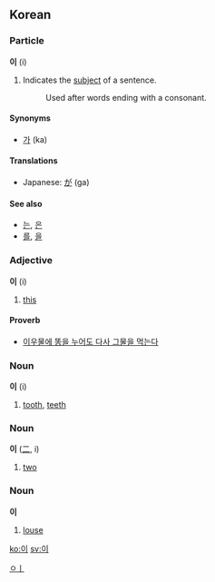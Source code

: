 == Korean ==

===Particle===
'''이''' (i)

# Indicates the [[subject]] of a sentence.<!-- too simplistic? -->
#:Used after words ending with a consonant.

====Synonyms====
*[[가]] (ka)

====Translations====
*Japanese: [[が]] (ga)

====See also====
*[[는]], [[은]]
*[[를]], [[을]]

===Adjective===
'''이''' (i)

# [[this]]

====Proverb====
*[[이우물에 똥을 누어도 다사 그물을 먹는다]]

===Noun===
'''이''' (i)

# [[tooth]], [[teeth]]

===Noun===
'''이''' ([[二]], i)

# [[two]]

===Noun===
'''이'''

# [[louse]]

[[Category:Korean nouns|ㅇㅣ]]

[[ko:이]]
[[sv:이]]